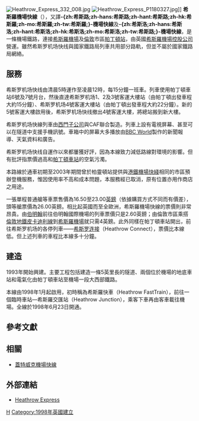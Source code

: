 {{noteTA
|T=zh-hans:希斯罗机场快线;zh-hant:希斯羅機場快線;zh-hk:希斯路機場快線;zh-mo:希斯路機場快線;zh-tw:希斯洛機場快線;
|1=zh-hans:希斯罗;zh-hant:希斯羅;zh-hk:希斯路;zh-mo:希斯路;zh-tw:希斯洛;
|2=zh-hans: 阿伯丁; zh-tw: 亞伯丁; zh-hk: 鴨巴甸;
|3=zh: 亚的斯亚贝巴; zh-hans: 亚的斯亚贝巴; zh-tw: 阿迪斯阿貝巴; zh-hk: 亞的斯阿貝巴;
|4=zh-hans: 利兹; zh-tw: 里茲; zh-hk: 列斯;
}}
{{Infobox rail system-route
|image=332005 at Paddington 2.jpg
|caption=[[英鐵332型電力動車組|英鐵332型電力動車組]]曾是希斯羅機場快線的專用車型
|image_width=300px
|rail_name=希斯羅機場快線<br>Heathrow Express
|banner_color=FF0000
|code_name=HX
|locale={{GBR}}[[倫敦|倫敦]][[帕丁頓車站|帕丁頓站]]、[[希斯羅機場|希斯羅機場]]
|service_type=機場鐵路
|begin_operation=1998年
|lines=1
|stations=4（只有3個正在運作）
|fleet_size=14
|operator=[[希斯羅機場控股公司|希斯羅機場控股公司]] 
|website= www.heathrowexpress.com
}}
{{希斯羅機場快線RDT}}

[[File:Heathrow_Express_332_008.jpg|thumb]]
[[File:Heathrow_Express_P1180327.jpg|thumb]]]]
'''希斯羅機場快線'''（{{lang-en|'''Heathrow Express'''}}），又譯'''-{zh:希斯路;zh-hans:希斯路;zh-hant:希斯路;zh-hk:希斯羅;zh-mo:希斯羅;zh-tw:希斯羅;}-機場快線'''及'''-{zh:希斯洛;zh-hans:希斯洛;zh-hant:希斯洛;zh-hk:希斯洛;zh-mo:希斯洛;zh-tw:希斯路;}-機場快線'''，是一條機場鐵路，連接[[希斯羅機場|希斯羅機場]]及[[倫敦|倫敦]]市區[[倫敦帕丁頓車站|帕丁頓站]]，由英國[[希斯羅機場控股公司|希斯羅機場控股公司]]營運。雖然希斯罗机场快线與國家鐵路局列車共用部分路軌，但並不屬於國家鐵路局網絡。

== 服務 ==
希斯罗机场快线由清晨5時運作至凌晨12時，每15分鐘一班車。列車使用帕丁頓車站6號及7號月台，然後直達希斯罗机场1、2及3號客運大樓站（由帕丁頓出發車程大約15分鐘）、希斯罗机场4號客運大樓站（由帕丁頓出發車程大約22分鐘）。新的5號客運大樓啟用後，希斯罗机场快线撤出4號客運大樓，將總站搬到新大樓。

希斯罗机场快線列車由[[西門子公司|西門子公司]]與CAF聯合製造。列車上設有電視屏幕、甚至可以在隧道中支援手機訊號。車箱中的屏幕大多播放由[[BBC_World|BBC World]]製作的新聞報導、天氣資料和廣告。

希斯罗机场快线自運作以來都屢獲好評，因為本線致力減低路線對環境的影響。但有批評指票價過高和[[帕丁頓車站|帕丁頓車站]]的空氣污濁。

本路線於通車初期至2003年期間曾於柏靈頓站提供與[[港鐵|港鐵]][[機場快綫_(港鐵)|機場快綫]]相同的市區預辦登機服務，惟因使用率不高和成本問題，本服務經已取消，原有位置亦用作商店之用途。

一張單程普通艙等車票售價為16.50至23.00[[英鎊|英鎊]]（依據購買方式不同而有價差），頭等艙票價為26.00英鎊。相比起英國而至全歐洲，希斯羅機場快線的票價則非常昂貴。由[[伯明翰|伯明翰]]前往伯明翰國際機場的列車票價只是2.60英鎊；由倫敦市區乘搭[[倫敦地鐵|倫敦地鐵]][[皮卡迪利線|皮卡迪利線]]到[[希斯羅機場|希斯羅機場]]就只需4英鎊。此外同樣在帕丁頓車站開出，前往希斯罗机场的各停列車——[[希斯罗连接|希斯罗连接]]（Heathrow Connect），票價比本線低。但上述列車的車程比本線多十分鐘。

== 建造 ==
1993年開始興建。主要工程包括建造一條5英里長的隧道、兩個位於機場的地底車站和電氣化由帕丁頓車站至機場一段大西部鐵路。 

本線由1998年1月起啟用，初時稱為希斯羅快車（Heathrow FastTrain），前往一個臨時車站—希斯羅交匯站（Heathrow Junction），乘客下車再由客車載往機場。全線於1998年6月23日開通。

==參考文獻==
{{reflist}}

== 相關 ==
* [[蓋特威克機場快線|蓋特威克機場快線]]

== 外部連結 ==
* [http://www.heathrowexpress.com/ Heathrow Express] {{Wayback|url=http://www.heathrowexpress.com/ |date=20210223061530 }}

{{倫敦公共交通}}

[[Category:倫敦鐵路線|H]]
[[Category:1998年英國建立|Category:1998年英國建立]]